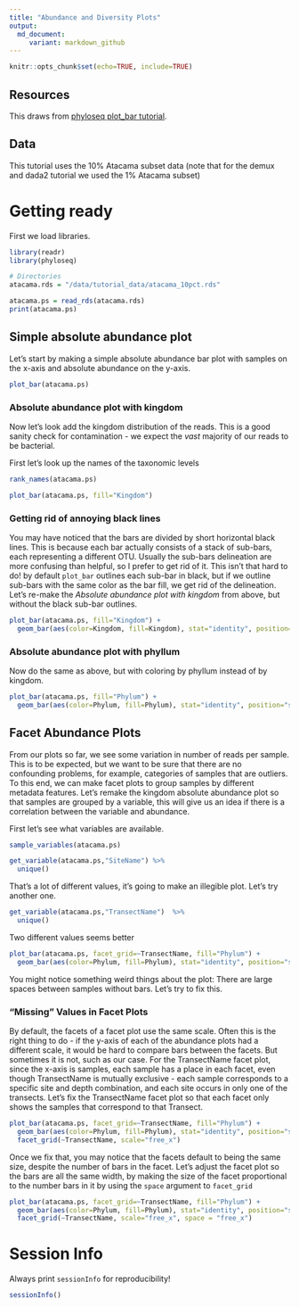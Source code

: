 ```yaml
---
title: "Abundance and Diversity Plots"
output:
  md_document:
     variant: markdown_github
---
```


```r
knitr::opts_chunk$set(echo=TRUE, include=TRUE)
```


## Resources
This draws from [phyloseq plot_bar tutorial](https://joey711.github.io/phyloseq/plot_bar-examples.html).

## Data
This tutorial uses the 10% Atacama subset data (note that for the demux and dada2 tutorial we used the 1% Atacama subset)

# Getting ready

First we load libraries.
```r
library(readr)
library(phyloseq)
```



```r
# Directories
atacama.rds = "/data/tutorial_data/atacama_10pct.rds"

```

```r
atacama.ps = read_rds(atacama.rds)
print(atacama.ps)
```


## Simple absolute abundance plot
Let's start by making a simple absolute abundance bar plot with samples on the x-axis and absolute abundance on the y-axis.  
```r
plot_bar(atacama.ps)
```


### Absolute abundance plot with kingdom
Now let's look add the kingdom distribution of the reads.  This is a good sanity check for contamination - we expect the *vast* majority of our reads to be bacterial.

First let's look up the names of the taxonomic levels

```r
rank_names(atacama.ps)
```


```r
plot_bar(atacama.ps, fill="Kingdom")
```

### Getting rid of annoying black lines
You may have noticed that the bars are divided by short horizontal black lines.  This is because each bar actually consists of a stack of sub-bars, each representing a different OTU.  Usually the sub-bars delineation are more confusing than helpful, so I prefer to get rid of it.  This isn't that hard to do!  by default `plot_bar` outlines each sub-bar in black, but if we outline sub-bars with the same color as the bar fill, we get rid of the delineation.  Let's re-make the *Absolute abundance plot with kingdom* from above, but without the black sub-bar outlines.

```r
plot_bar(atacama.ps, fill="Kingdom") +
  geom_bar(aes(color=Kingdom, fill=Kingdom), stat="identity", position="stack")
```


### Absolute abundance plot with phyllum
Now do the same as above, but with coloring by phyllum instead of by kingdom.
```r
plot_bar(atacama.ps, fill="Phylum") +
  geom_bar(aes(color=Phylum, fill=Phylum), stat="identity", position="stack")
```

## Facet Abundance Plots
From our plots so far, we see some variation in number of reads per sample.  This is to be expected, but we want to be sure that there are no confounding problems, for example, categories of samples that are outliers.  To this end, we can make facet plots to group samples by different metadata features.  Let's remake the kingdom absolute abundance plot so that samples are grouped by a variable, this will give us an idea if there is a correlation between the variable and abundance. 


First let's see what variables are available.

```r
sample_variables(atacama.ps)
```

```r
get_variable(atacama.ps,"SiteName") %>%
  unique()
```
That's a lot of different values, it's going to make an illegible plot.  Let's try another one.


```r
get_variable(atacama.ps,"TransectName")  %>%
  unique()

```
Two different values seems better

```r
plot_bar(atacama.ps, facet_grid=~TransectName, fill="Phylum") +
  geom_bar(aes(color=Phylum, fill=Phylum), stat="identity", position="stack")
```

You might notice something weird things about the plot: There are large spaces between samples without bars.  Let's try to fix this.

### "Missing" Values in Facet Plots
By default, the facets of a facet plot use the same scale.  Often this is the right thing to do - if the y-axis of each of the abundance plots had a different scale, it would be hard to compare bars between the facets.  But sometimes it is not, such as our case.  For the TransectName facet plot, since the x-axis is samples, each sample has a place in each facet, even though TransectName is mutually exclusive - each sample corresponds to a specific site and depth combination, and each site occurs in only one of the transects.  Let's fix the TransectName facet plot so that each facet only shows the samples that correspond to that Transect.

```r
plot_bar(atacama.ps, facet_grid=~TransectName, fill="Phylum") +
  geom_bar(aes(color=Phylum, fill=Phylum), stat="identity", position="stack") +
  facet_grid(~TransectName, scale="free_x")
```

Once we fix that, you may notice that the facets default to being the same size, despite the number of bars in the facet.  Let's adjust the facet plot so the bars are all the same width, by making the size of the facet proportional to the number bars in it by using the `space` argument to `facet_grid`
```r
plot_bar(atacama.ps, facet_grid=~TransectName, fill="Phylum") +
  geom_bar(aes(color=Phylum, fill=Phylum), stat="identity", position="stack") +
  facet_grid(~TransectName, scale="free_x", space = "free_x")
```

# Session Info
Always print `sessionInfo` for reproducibility!
```r
sessionInfo()
```

